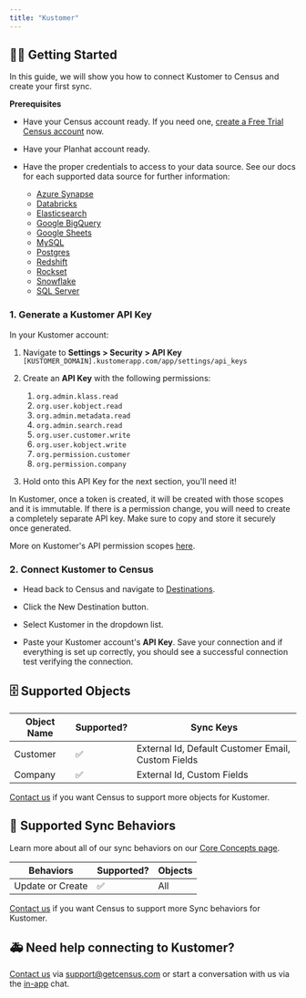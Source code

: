 ```yaml
---
title: "Kustomer"
---
```


## 🏃‍♀️ Getting Started

In this guide, we will show you how to connect Kustomer to Census and create your first sync.

**Prerequisites**

* Have your Census account ready. If you need one, [create a Free Trial Census account](https://app.getcensus.com/) now.

* Have your Planhat account ready.

* Have the proper credentials to access to your data source. See our docs for each supported data source for further information:  
   * [Azure Synapse](/sources/azure-synapse)  
   * [Databricks](https://docs.getcensus.com/sources/databricks)  
   * [Elasticsearch](https://docs.getcensus.com/sources/elasticsearch)  
   * [Google BigQuery](https://docs.getcensus.com/sources/google-bigquery)  
   * [Google Sheets](https://docs.getcensus.com/sources/google-sheets)  
   * [MySQL](https://docs.getcensus.com/sources/mysql)  
   * [Postgres](https://docs.getcensus.com/sources/postgres)  
   * [Redshift](https://docs.getcensus.com/sources/redshift)  
   * [Rockset](https://docs.getcensus.com/sources/rockset)  
   * [Snowflake](https://docs.getcensus.com/sources/snowflake)  
   * [SQL Server](https://docs.getcensus.com/sources/sql-server)

### 1\. Generate a Kustomer API Key

In your Kustomer account:

1. Navigate to **Settings > Security > API Key**  
`[KUSTOMER_DOMAIN].kustomerapp.com/app/settings/api_keys`

2. Create an **API Key** with the following permissions:  
   1. `org.admin.klass.read`  
   2. `org.user.kobject.read`  
   3. `org.admin.metadata.read`  
   4. `org.admin.search.read`  
   5. `org.user.customer.write`  
   6. `org.user.kobject.write`  
   7. `org.permission.customer`  
   8. `org.permission.company`

3. Hold onto this API Key for the next section, you'll need it!

In Kustomer, once a token is created, it will be created with those scopes and it is immutable. If there is a permission change, you will need to create a completely separate API key. Make sure to copy and store it securely once generated.

More on Kustomer's API permission scopes [here](https://help.kustomer.com/permissions-for-common-api-requests-HkltTBZbN).

### 2\. Connect Kustomer to Census

* Head back to Census and navigate to [Destinations](https://app.getcensus.com/destinations).

* Click the New Destination button.

* Select Kustomer in the dropdown list.

* Paste your Kustomer account's **API Key**. Save your connection and if everything is set up correctly, you should see a successful connection test verifying the connection.

## 🗄 Supported Objects

| **Object Name** | **Supported?** | **Sync Keys**                                      |
| --------------- | -------------- | -------------------------------------------------- |
| Customer        | ✅              | External Id, Default Customer Email, Custom Fields |
| Company         | ✅              | External Id, Custom Fields                         |

[Contact us](mailto:support@getcensus.com) if you want Census to support more objects for Kustomer.

## 🔄 Supported Sync Behaviors

Learn more about all of our sync behaviors on our [Core Concepts page](/basics/core-concept#the-different-sync-behaviors).

| **Behaviors**    | **Supported?** | **Objects** |
| ---------------- | -------------- | ----------- |
| Update or Create | ✅              | All         |

[Contact us](mailto:support@getcensus.com) if you want Census to support more Sync behaviors for Kustomer.

## 🚑 Need help connecting to Kustomer?

[Contact us](mailto:support@getcensus.com) via support@getcensus.com or start a conversation with us via the [in-app](https://app.getcensus.com/) chat.